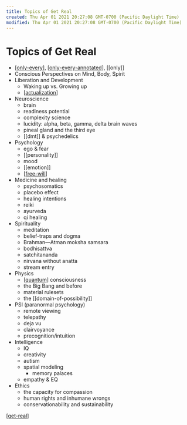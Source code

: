 ```yaml
---
title: Topics of Get Real
created: Thu Apr 01 2021 20:27:08 GMT-0700 (Pacific Daylight Time)
modified: Thu Apr 01 2021 20:27:08 GMT-0700 (Pacific Daylight Time)
---
```


# Topics of Get Real

- [[only-every]], [[only-every-annotated]], [[only]]
- Conscious Perspectives on Mind, Body, Spirit
- Liberation and Development
  - Waking up vs. Growing up
  - [[actualization]]
- Neuroscience
  - brain
  - readiness potential
  - complexity science
  - lucidity: alpha, beta, gamma, delta brain waves
  - pineal gland and the third eye
  - [[dmt]] & psychedelics
- Psychology
  - ego & fear
  - [[personality]]
  - mood
  - [[emotion]]
  - [[free-will]]
- Medicine and healing
  - psychosomatics
  - placebo effect
  - healing intentions
  - reiki
  - ayurveda
  - qi healing
- Spirituality
  - meditation
  - belief-traps and dogma
  - Brahman—Atman moksha samsara
  - bodhisattva
  - satchitananda
  - nirvana without anatta
  - stream entry
- Physics
  - [[quantum]] consciousness
  - the Big Bang and before
  - material rulesets
  - the [[domain-of-possibility]]
- PSI (paranormal psychology)
  - remote viewing
  - telepathy
  - deja vu
  - clairvoyance
  - precognition/intuition
- Intelligence
  - IQ
  - creativity
  - autism
  - spatial modeling
    - memory palaces
  - empathy & EQ
- Ethics
  - the capacity for compassion
  - human rights and inhumane wrongs
  - conservationability and sustainability

[[get-real]]

[//begin]: # "Autogenerated link references for markdown compatibility"
[only-every]: only-every "Only Every"
[only-every-annotated]: only-every-annotated "The Origin of Everything"
[actualization]: actualization "Actualization"
[free-will]: free-will "Free Will"
[quantum]: quantum "quantum"
[get-real]: get-real "Get-Real"
[//end]: # "Autogenerated link references"
